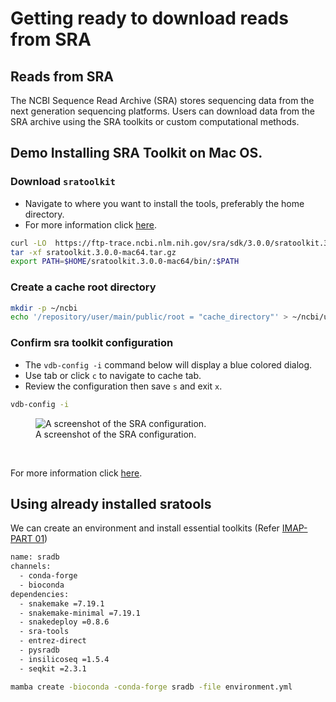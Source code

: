 # Getting ready to download reads from SRA

## Reads from SRA
The NCBI Sequence Read Archive (SRA) stores sequencing data from the next generation sequencing platforms. Users can download data from the SRA archive using the SRA toolkits or custom computational methods. 

## Demo Installing SRA Toolkit on Mac OS.
### Download `sratoolkit`
- Navigate to where you want to install the tools, preferably the home directory.
- For more information click [here](https://github.com/ncbi/sra-tools/wiki/02.-Installing-SRA-Toolkit).

```bash
curl -LO  https://ftp-trace.ncbi.nlm.nih.gov/sra/sdk/3.0.0/sratoolkit.3.0.0-mac64.tar.gz
tar -xf sratoolkit.3.0.0-mac64.tar.gz
export PATH=$HOME/sratoolkit.3.0.0-mac64/bin/:$PATH
```

### Create a cache root directory
```bash
mkdir -p ~/ncbi
echo '/repository/user/main/public/root = "cache_directory"' > ~/ncbi/user-settings.mkfg
```

### Confirm sra toolkit configuration
- The `vdb-config -i` command below will display a blue colored dialog.
- Use tab or click `c` to navigate to cache tab.
- Review the configuration then save `s` and exit `x`.

```bash
vdb-config -i
```

![A screenshot of the SRA configuration.](images/sra_config_cache.png)

<br>

For more information click [here](https://github.com/ncbi/sra-tools/wiki/03.-Quick-Toolkit-Configuration).


## Using already installed sratools
We can create an environment and install essential toolkits (Refer [IMAP-PART 01](https://tmbuza.github.io/imap-software-requirements/))

```bash
name: sradb
channels:
  - conda-forge
  - bioconda
dependencies:
  - snakemake =7.19.1
  - snakemake-minimal =7.19.1
  - snakedeploy =0.8.6
  - sra-tools
  - entrez-direct
  - pysradb
  - insilicoseq =1.5.4
  - seqkit =2.3.1
```

```bash
mamba create -bioconda -conda-forge sradb -file environment.yml
```